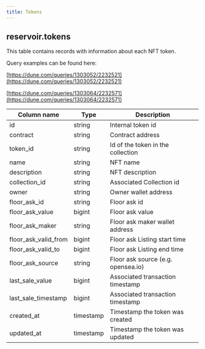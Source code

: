 ```yaml
---
title: Tokens
---
```


## **reservoir.tokens**

This table contains records with information about each NFT token.

Query examples can be found here:

[https://dune.com/queries/1303052/2232521](https://dune.com/queries/1303052/2232521)

[https://dune.com/queries/1303064/2232571](https://dune.com/queries/1303064/2232571)

| **Column name**         | **Type**  | **Description**                    |
|-------------------------|-----------|------------------------------------|
| id                      | string    | Internal token id                  |
| contract                | string    | Contract address                   |
| token\_id               | string    | Id of the token in the collection  |
| name                    | string    | NFT name                           |
| description             | string    | NFT description                    |                                                                                         |
| collection\_id          | string    | Associated Collection id           |
| owner                   | string    | Owner wallet address               |
| floor\_ask\_id          | string    | Floor ask id                       |
| floor\_ask\_value       | bigint    | Floor ask value                    |
| floor\_ask\_maker       | string    | Floor ask maker wallet address     |
| floor\_ask\_valid\_from | bigint    | Floor ask Listing start time       |
| floor\_ask\_valid\_to   | bigint    | Floor ask Listing end time         |
| floor\_ask\_source      | string    | Floor ask source (e.g. opensea.io) |
| last\_sale\_value       | bigint    | Associated transaction timestamp   |   
| last\_sale\_timestamp   | bigint    | Associated transaction timestamp   |   
| created\_at             | timestamp | Timestamp the token was created    |
| updated\_at             | timestamp | Timestamp the token was updated    |                                                                          |
